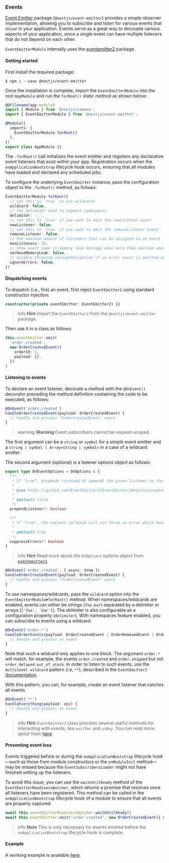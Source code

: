 ### Events

[Event Emitter](https://www.npmjs.com/package/@nestjs/event-emitter) package (`@nestjs/event-emitter`) provides a simple observer implementation, allowing you to subscribe and listen for various events that occur in your application. Events serve as a great way to decouple various aspects of your application, since a single event can have multiple listeners that do not depend on each other.

`EventEmitterModule` internally uses the [eventemitter2](https://github.com/EventEmitter2/EventEmitter2) package.

#### Getting started

First install the required package:

```shell
$ npm i --save @nestjs/event-emitter
```

Once the installation is complete, import the `EventEmitterModule` into the root `AppModule` and run the `forRoot()` static method as shown below:

```typescript
@@filename(app.module)
import { Module } from '@nestjs/common';
import { EventEmitterModule } from '@nestjs/event-emitter';

@Module({
  imports: [
    EventEmitterModule.forRoot()
  ],
})
export class AppModule {}
```

The `.forRoot()` call initializes the event emitter and registers any declarative event listeners that exist within your app. Registration occurs when the `onApplicationBootstrap` lifecycle hook occurs, ensuring that all modules have loaded and declared any scheduled jobs.

To configure the underlying `EventEmitter` instance, pass the configuration object to the `.forRoot()` method, as follows:

```typescript
EventEmitterModule.forRoot({
  // set this to `true` to use wildcards
  wildcard: false,
  // the delimiter used to segment namespaces
  delimiter: '.',
  // set this to `true` if you want to emit the newListener event
  newListener: false,
  // set this to `true` if you want to emit the removeListener event
  removeListener: false,
  // the maximum amount of listeners that can be assigned to an event
  maxListeners: 10,
  // show event name in memory leak message when more than maximum amount of listeners is assigned
  verboseMemoryLeak: false,
  // disable throwing uncaughtException if an error event is emitted and it has no listeners
  ignoreErrors: false,
})
```

#### Dispatching events

To dispatch (i.e., fire) an event, first inject `EventEmitter2` using standard constructor injection:

```typescript
constructor(private eventEmitter: EventEmitter2) {}
```

> info **Hint** Import the `EventEmitter2` from the `@nestjs/event-emitter` package.

Then use it in a class as follows:

```typescript
this.eventEmitter.emit(
  'order.created',
  new OrderCreatedEvent({
    orderId: 1,
    payload: {},
  })
)
```

#### Listening to events

To declare an event listener, decorate a method with the `@OnEvent()` decorator preceding the method definition containing the code to be executed, as follows:

```typescript
@OnEvent('order.created')
handleOrderCreatedEvent(payload: OrderCreatedEvent) {
  // handle and process "OrderCreatedEvent" event
}
```

> warning **Warning** Event subscribers cannot be request-scoped.

The first argument can be a `string` or `symbol` for a simple event emitter and a `string | symbol | Array<string | symbol>` in a case of a wildcard emitter.

The second argument (optional) is a listener options object as follows:

```typescript
export type OnEventOptions = OnOptions & {
  /**
   * If "true", prepends (instead of append) the given listener to the array of listeners.
   *
   * @see https://github.com/EventEmitter2/EventEmitter2#emitterprependlistenerevent-listener-options
   *
   * @default false
   */
  prependListener?: boolean

  /**
   * If "true", the onEvent callback will not throw an error while handling the event. Otherwise, if "false" it will throw an error.
   *
   * @default true
   */
  suppressErrors?: boolean
}
```

> info **Hint** Read more about the `OnOptions` options object from [`eventemitter2`](https://github.com/EventEmitter2/EventEmitter2#emitteronevent-listener-options-objectboolean).

```typescript
@OnEvent('order.created', { async: true })
handleOrderCreatedEvent(payload: OrderCreatedEvent) {
  // handle and process "OrderCreatedEvent" event
}
```

To use namespaces/wildcards, pass the `wildcard` option into the `EventEmitterModule#forRoot()` method. When namespaces/wildcards are enabled, events can either be strings (`foo.bar`) separated by a delimiter or arrays (`['foo', 'bar']`). The delimiter is also configurable as a configuration property (`delimiter`). With namespaces feature enabled, you can subscribe to events using a wildcard:

```typescript
@OnEvent('order.*')
handleOrderEvents(payload: OrderCreatedEvent | OrderRemovedEvent | OrderUpdatedEvent) {
  // handle and process an event
}
```

Note that such a wildcard only applies to one block. The argument `order.*` will match, for example, the events `order.created` and `order.shipped` but not `order.delayed.out_of_stock`. In order to listen to such events,
use the `multilevel wildcard` pattern (i.e, `**`), described in the `EventEmitter2` [documentation](https://github.com/EventEmitter2/EventEmitter2#multi-level-wildcards).

With this pattern, you can, for example, create an event listener that catches all events.

```typescript
@OnEvent('**')
handleEverything(payload: any) {
  // handle and process an event
}
```

> info **Hint** `EventEmitter2` class provides several useful methods for interacting with events, like `waitFor` and `onAny`. You can read more about them [here](https://github.com/EventEmitter2/EventEmitter2).

#### Preventing event loss

Events triggered before or during the `onApplicationBootstrap` lifecycle hook—such as those from module constructors or the `onModuleInit` method—may be missed because the `EventSubscribersLoader` might not have finished setting up the listeners.

To avoid this issue, you can use the `waitUntilReady` method of the `EventEmitterReadinessWatcher`, which returns a promise that resolves once all listeners have been registered. This method can be called in the `onApplicationBootstrap` lifecycle hook of a module to ensure that all events are properly captured.

```typescript
await this.eventEmitterReadinessWatcher.waitUntilReady()
await this.eventEmitter.emit('order.created', new OrderCreatedEvent({ orderId: 1, payload: {} }))
```

> info **Note** This is only necessary for events emitted before the `onApplicationBootstrap` lifecycle hook is complete.

#### Example

A working example is available [here](https://github.com/nestjs/nest/tree/master/sample/30-event-emitter).
